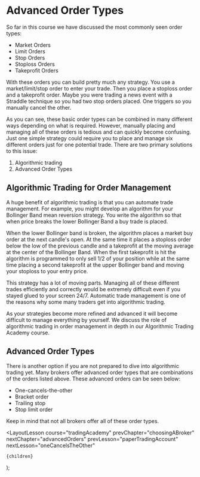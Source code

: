 
# Advanced Order Types

So far in this course we have discussed the most commonly seen order types:

- Market Orders
- Limit Orders
- Stop Orders
- Stoploss Orders
- Takeprofit Orders

With these orders you can build pretty much any strategy. You use a market/limit/stop order to enter your trade. Then you place
a stoploss order and a takeprofit order. Maybe you were trading a news event with a Straddle technique so you had two stop
orders placed. One triggers so you manually cancel the other.

As you can see, these basic order types can be combined in many different ways depending on what is required. However, manually
placing and managing all of these orders is tedious and can quickly become confusing. Just one simple strategy could require
you to place and manage six different orders just for one potential trade. There are two primary solutions to this issue:

1. Algorithmic trading
2. Advanced Order Types

## Algorithmic Trading for Order Management

A huge benefit of algorithmic trading is that you can automate trade management. For example, you might develop an algorithm
for your Bollinger Band mean reversion strategy. You write the algorithm so that when price breaks the lower Bollinger Band
a buy trade is placed.

When the lower Bollinger band is broken, the algorithm places a market buy order at the next candle's open. At the same time
it places a stoploss order below the low of the previous candle and a takeprofit at the moving average at the center of the
Bollinger Band. When the first takeprofit is hit the algorithm is programmed to only sell 1/2 of your position while at the
same time placing a second takeprofit at the upper Bollinger band and moving your stoploss to your entry price.

This strategy has a lot of moving parts. Managing all of these different trades efficiently and correctly would be extremely
difficult even if you stayed glued to your screen 24/7. Automatic trade management is one of the reasons why some many traders
get into algorithmic trading.

As your strategies become more refined and advanced it will become difficult to manage everything by yourself. We discuss
the role of algorithmic trading in order management in depth in our Algorithmic Trading Academy course.

## Advanced Order Types

There is another option if you are not prepared to dive into algorithmic trading yet. Many brokers offer advanced order types
that are combinations of the orders listed above. These advanced orders can be seen below:

- One-cancels-the-other
- Bracket order
- Trailing stop
- Stop limit order

Keep in mind that not all brokers offer all of these order types.

  <LayoutLesson
    course="tradingAcademy"
    prevChapter="choosingABroker"
    nextChapter="advancedOrders"
    prevLesson="paperTradingAccount"
    nextLesson="oneCancelsTheOther"
  >
    {children}
  </LayoutLesson>
);
